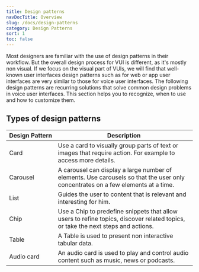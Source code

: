 ```yaml
---
title: Design patterns
navDocTitle: Overview
slug: /docs/design-patterns
category: Design Patterns
sort: 1
toc: false
---
```


Most designers are familiar with the use of design patterns in their workflow. But the overall design process for VUI is different, as it's mostly non visual. If we focus on the visual part of VUIs, we will find that well-known user interfaces design patterns such as for web or app user interfaces are very similar to those for voice user interfaces. The following design patterns are recurring solutions that solve common design problems in voice user interfaces. This section helps you to recognize, when to use and how to customize them.

## Types of design patterns

| Design&nbsp;Pattern                                            | Description                                                                                                                      |
| -------------------------------------------------------------- | -------------------------------------------------------------------------------------------------------------------------------- |
| <Link to="/docs/design-patterns/card/">Card</Link>             | Use a card to visually group parts of text or images that require action. For example to access more details.                    |
| <Link to="/docs/design-patterns/carousel/">Carousel</Link>     | A carousel can display a large number of elements. Use carousels so that the user only concentrates on a few elements at a time. |
| <Link to="/docs/design-patterns/list/">List</Link>             | Guides the user to content that is relevant and interesting for him.                                                             |
| <Link to="/docs/design-patterns/chip/">Chip</Link>             | Use a Chip to predefine snippets that allow users to refine topics, discover related topics, or take the next steps and actions. |
| <Link to="/docs/design-patterns/table/">Table</Link>           | A Table is used to present non interactive tabular data.                                                                         |
| <Link to="/docs/design-patterns/audio-card/">Audio card</Link> | An audio card is used to play and control audio content such as music, news or podcasts.                                         |

